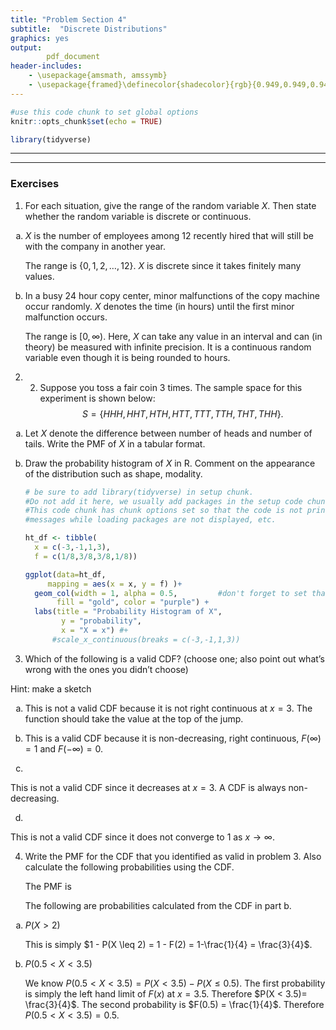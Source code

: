 ```yaml
---
title: "Problem Section 4"
subtitle:  "Discrete Distributions"
graphics: yes
output: 
        pdf_document
header-includes:
    - \usepackage{amsmath, amssymb}
    - \usepackage{framed}\definecolor{shadecolor}{rgb}{0.949,0.949,0.949}
---
```


```r
#use this code chunk to set global options
knitr::opts_chunk$set(echo = TRUE)

library(tidyverse)
```


* * * 
\begin{shaded}

\textbf{Learning Outcomes}

The problems are designed to build conceptual understanding and problem-solving skills. The emphasis is on learning to find, evaluate and build confidence.
The specific tasks include: 

    - Identifying the range of discrete and continuous random variables
   
   - Deriving the PMF and CDF of a discrete random variable
   
   - Recognizing properties of CDFs
   
   - Back up and support work with relevant explanations
   

\end{shaded}

* * *

### Exercises 

1. For each situation, give the range of the random variable $X$. Then state whether the random variable is discrete or continuous.

a. $X$ is the number of employees among 12 recently hired that will still be with the company in another year.
    	
    The range is $\{0,1,2,\dots, 12\}$. $X$ is discrete since it takes finitely many values.
		
b. In a busy 24 hour copy center, minor malfunctions of the copy machine occur randomly. $X$ denotes the time (in hours) until the first minor malfunction occurs.
	 
	 The range is $[0, \infty)$. Here, $X$ can take any value in an interval and can (in theory) be measured with infinite precision. It is a continuous random variable even though it is being rounded to hours.
	 
2. 2. Suppose you toss a fair coin 3 times. The sample space for this experiment is shown below:
$$S = \{ HHH, HHT, HTH, HTT, TTT,TTH, THT, THH \}.$$

a. Let $X$ denote the difference between number of heads and number of tails. Write the PMF of $X$ in a tabular format.   

    \begin{tabular}{|c|c|c|c|c|} \hline
    $x$ & -3 & -1 & 1 & 3 \\ \hline
    $f(x)$ & 1/8 & 3/8 & 3/8 & 1/8 \\ \hline
    \end{tabular}

b. Draw the probability histogram of $X$ in R. Comment on the appearance of the distribution such as shape, modality.

    ```r
    # be sure to add library(tidyverse) in setup chunk. 
    #Do not add it here, we usually add packages in the setup code chunk
    #This code chunk has chunk options set so that the code is not printed,
    #messages while loading packages are not displayed, etc.

    ht_df <- tibble(
      x = c(-3,-1,1,3),
      f = c(1/8,3/8,3/8,1/8))

    ggplot(data=ht_df, 
         mapping = aes(x = x, y = f) )+
      geom_col(width = 1, alpha = 0.5,         #don't forget to set that width
           fill = "gold", color = "purple") +
      labs(title = "Probability Histogram of X",
            y = "probability",
            x = "X = x") #+
          #scale_x_continuous(breaks = c(-3,-1,1,3))

    ```



3. Which of the following is a valid CDF? (choose one; also point out what's wrong with the ones you didn't choose)

Hint: make a sketch 

a. 
\begin{align*} 
        F(x) &= \left\{ \begin{array}{cc} 
                 0 & x < 0\\
                 \frac{1}{4} & 0 \leq x \leq 3 \\
                 \frac{3}{4} & 3 <  x < 5 \\
                 1 & 5 \leq x \end{array} \right. \end{align*}

    This is not a valid CDF because it is not right continuous at $x=3$. The function should take the value at the top of the jump.
    
b.
\begin{align*} 
        F(x) &= \left\{ \begin{array}{cc} 
                 0 & x < 0\\
                 \frac{1}{4} & 0 \leq x < 3 \\ 
                 \frac{3}{4} & 3 \leq x < 5 \\ 
                 1 & 5 \leq x \end{array} \right. \end{align*}

    This is a valid CDF because it is non-decreasing, right continuous, $F(\infty) = 1$ and $F(-\infty) = 0$.

c. 
\begin{align*} 
      F(x) &= \left\{ \begin{array}{cc} 
                 0 & x < 0\\
                 \frac{3}{4} & 0 \leq x < 3 \\ 
                 \frac{1}{4} & 3 \leq x < 5 \\ 
                 1 & 5 \leq x \end{array} \right. \end{align*}
   
This is not a valid CDF since it decreases at $x=3$. A CDF is always non-decreasing.


d.
\begin{align*} 
       F(x) &= \left\{ \begin{array}{cc} 
                 0 & x < 0\\
                 \frac{1}{4} & 0 \leq x < 3 \\ 
                 \frac{3}{4} & 3 \leq x < 5 \\ 
                 \frac{7}{8} & 5 \leq x \end{array}   
                 \right.                      
\end{align*}              

This is not a valid CDF since it does not converge to 1 as $x \rightarrow \infty$.

4. Write the PMF for the CDF that you identified as valid in problem 3. Also calculate the following probabilities using the CDF.  

    The PMF is
    \begin{align*}
    f(x) &= \left\{ \begin{array}{cc}
                      \frac{1}{4} & x = 0\\
                      \frac{1}{2} & x = 3 \\
                      \frac{1}{4} & x = 5
                      \end{array} \right.
    \end{align*}
    
    The following are probabilities calculated from the CDF in part b.
    
a. $P(X > 2)$ 

    This is simply $1 - P(X \leq 2) = 1 - F(2) = 1-\frac{1}{4} = \frac{3}{4}$. 

b. $P(0.5 < X < 3.5)$

    We know $P(0.5 < X < 3.5) = P(X < 3.5) - P(X \leq 0.5)$. The first probability is simply the left hand limit of $F(x)$ at $x = 3.5$. Therefore $P(X < 3.5)= \frac{3}{4}$.
    The second probability is $F(0.5) = \frac{1}{4}$. Therefore $P(0.5 < X < 3.5) = 0.5$.
    
    


